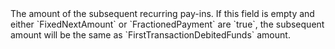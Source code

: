   

  

  
<ParamField body="NextTransactionDebitedFunds" type="object" >     
The amount of the subsequent recurring pay-ins.
If this field is empty and either `FixedNextAmount` or `FractionedPayment` are `true`, the subsequent amount will be the same as `FirstTransactionDebitedFunds` amount.   

<Expandable title="properties">  
<Currency14 />  
  
<Amount1 />  
  

</Expandable> 
</ParamField>